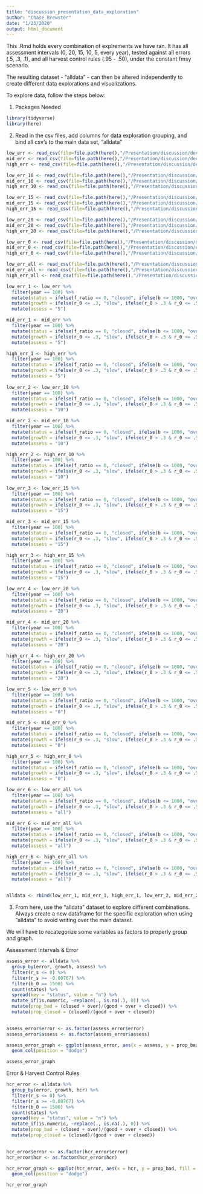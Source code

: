 ```yaml
---
title: "discussion_presentation_data_exploration"
author: "Chase Brewster"
date: "1/23/2020"
output: html_document
---
```


This .Rmd holds every combination of expirements we have ran. It has all assessment intervals (0, 20, 15, 10, 5, every year), tested against all errors (.5, .3, .1), and all harvest control rules (.95 - .50), under the constant fmsy scenario.

The resulting dataset - "alldata" - can then be altered independently to create different data explorations and visualizations.

To explore data, follow the steps below:

1. Packages Needed
```r
library(tidyverse)
library(here)
```

2. Read in the csv files, add columns for data exploration grouping, and bind all csv's to the main data set, "alldata"

```r
low_err <- read_csv(file=file.path(here(),"/Presentation/discussion/decisiontable_lowerr.csv"))
mid_err <- read_csv(file=file.path(here(),"/Presentation/discussion/decisiontable_miderr.csv"))
high_err <- read_csv(file=file.path(here(),"/Presentation/discussion/decisiontable_higherr.csv"))

low_err_10 <- read_csv(file=file.path(here(),"/Presentation/discussion/decisiontable_lowerr_10.csv"))
mid_err_10 <- read_csv(file=file.path(here(),"/Presentation/discussion/decisiontable_miderr_10.csv"))
high_err_10 <- read_csv(file=file.path(here(),"/Presentation/discussion/decisiontable_higherr_10.csv"))

low_err_15 <- read_csv(file=file.path(here(),"/Presentation/discussion/decisiontable_lowerr_15.csv"))
mid_err_15 <- read_csv(file=file.path(here(),"/Presentation/discussion/decisiontable_miderr_15.csv"))
high_err_15 <- read_csv(file=file.path(here(),"/Presentation/discussion/decisiontable_higherr_15.csv"))

low_err_20 <- read_csv(file=file.path(here(),"/Presentation/discussion/decisiontable_lowerr_20.csv"))
mid_err_20 <- read_csv(file=file.path(here(),"/Presentation/discussion/decisiontable_miderr_20.csv"))
high_err_20 <- read_csv(file=file.path(here(),"/Presentation/discussion/decisiontable_higherr_20.csv"))

low_err_0 <- read_csv(file=file.path(here(),"/Presentation/discussion/decisiontable_lowerr_0.csv"))
mid_err_0 <- read_csv(file=file.path(here(),"/Presentation/discussion/decisiontable_miderr_0.csv"))
high_err_0 <- read_csv(file=file.path(here(),"/Presentation/discussion/decisiontable_higherr_0.csv"))

low_err_all <- read_csv(file=file.path(here(),"/Presentation/discussion/decisiontable_lowerr_all.csv"))
mid_err_all <- read_csv(file=file.path(here(),"/Presentation/discussion/decisiontable_miderr_all.csv"))
high_err_all <- read_csv(file=file.path(here(),"/Presentation/discussion/decisiontable_higherr_all.csv"))

low_err_1 <- low_err %>% 
  filter(year == 100) %>% 
  mutate(status = ifelse(f_ratio == 0, "closed", ifelse(b <= 1000, "over", "good"))) %>% 
  mutate(growth = ifelse(r_0 <= .3, "slow", ifelse(r_0 > .3 & r_0 <= .5, "medium", "fast"))) %>% 
  mutate(assess = "5")

mid_err_1 <- mid_err %>% 
  filter(year == 100) %>% 
  mutate(status = ifelse(f_ratio == 0, "closed", ifelse(b <= 1000, "over", "good"))) %>% 
  mutate(growth = ifelse(r_0 <= .3, "slow", ifelse(r_0 > .3 & r_0 <= .5, "medium", "fast"))) %>% 
  mutate(assess = "5")

high_err_1 <- high_err %>% 
  filter(year == 100) %>% 
  mutate(status = ifelse(f_ratio == 0, "closed", ifelse(b <= 1000, "over", "good"))) %>% 
  mutate(growth = ifelse(r_0 <= .3, "slow", ifelse(r_0 > .3 & r_0 <= .5, "medium", "fast"))) %>% 
  mutate(assess = "5")
  
low_err_2 <- low_err_10 %>% 
  filter(year == 100) %>% 
  mutate(status = ifelse(f_ratio == 0, "closed", ifelse(b <= 1000, "over", "good"))) %>% 
  mutate(growth = ifelse(r_0 <= .3, "slow", ifelse(r_0 > .3 & r_0 <= .5, "medium", "fast"))) %>% 
  mutate(assess = "10")

mid_err_2 <- mid_err_10 %>% 
  filter(year == 100) %>% 
  mutate(status = ifelse(f_ratio == 0, "closed", ifelse(b <= 1000, "over", "good"))) %>% 
  mutate(growth = ifelse(r_0 <= .3, "slow", ifelse(r_0 > .3 & r_0 <= .5, "medium", "fast"))) %>% 
  mutate(assess = "10")

high_err_2 <- high_err_10 %>% 
  filter(year == 100) %>% 
  mutate(status = ifelse(f_ratio == 0, "closed", ifelse(b <= 1000, "over", "good"))) %>% 
  mutate(growth = ifelse(r_0 <= .3, "slow", ifelse(r_0 > .3 & r_0 <= .5, "medium", "fast"))) %>% 
  mutate(assess = "10")
  
low_err_3 <- low_err_15 %>% 
  filter(year == 100) %>% 
  mutate(status = ifelse(f_ratio == 0, "closed", ifelse(b <= 1000, "over", "good"))) %>% 
  mutate(growth = ifelse(r_0 <= .3, "slow", ifelse(r_0 > .3 & r_0 <= .5, "medium", "fast"))) %>% 
  mutate(assess = "15")

mid_err_3 <- mid_err_15 %>% 
  filter(year == 100) %>% 
  mutate(status = ifelse(f_ratio == 0, "closed", ifelse(b <= 1000, "over", "good"))) %>% 
  mutate(growth = ifelse(r_0 <= .3, "slow", ifelse(r_0 > .3 & r_0 <= .5, "medium", "fast"))) %>% 
  mutate(assess = "15")

high_err_3 <- high_err_15 %>% 
  filter(year == 100) %>% 
  mutate(status = ifelse(f_ratio == 0, "closed", ifelse(b <= 1000, "over", "good"))) %>% 
  mutate(growth = ifelse(r_0 <= .3, "slow", ifelse(r_0 > .3 & r_0 <= .5, "medium", "fast"))) %>% 
  mutate(assess = "15")

low_err_4 <- low_err_20 %>% 
  filter(year == 100) %>% 
  mutate(status = ifelse(f_ratio == 0, "closed", ifelse(b <= 1000, "over", "good"))) %>% 
  mutate(growth = ifelse(r_0 <= .3, "slow", ifelse(r_0 > .3 & r_0 <= .5, "medium", "fast"))) %>% 
  mutate(assess = "20")

mid_err_4 <- mid_err_20 %>% 
  filter(year == 100) %>% 
  mutate(status = ifelse(f_ratio == 0, "closed", ifelse(b <= 1000, "over", "good"))) %>% 
  mutate(growth = ifelse(r_0 <= .3, "slow", ifelse(r_0 > .3 & r_0 <= .5, "medium", "fast"))) %>% 
  mutate(assess = "20")

high_err_4 <- high_err_20 %>% 
  filter(year == 100) %>% 
  mutate(status = ifelse(f_ratio == 0, "closed", ifelse(b <= 1000, "over", "good"))) %>% 
  mutate(growth = ifelse(r_0 <= .3, "slow", ifelse(r_0 > .3 & r_0 <= .5, "medium", "fast"))) %>% 
  mutate(assess = "20")

low_err_5 <- low_err_0 %>% 
  filter(year == 100) %>% 
  mutate(status = ifelse(f_ratio == 0, "closed", ifelse(b <= 1000, "over", "good"))) %>% 
  mutate(growth = ifelse(r_0 <= .3, "slow", ifelse(r_0 > .3 & r_0 <= .5, "medium", "fast"))) %>% 
  mutate(assess = "0")

mid_err_5 <- mid_err_0 %>% 
  filter(year == 100) %>% 
  mutate(status = ifelse(f_ratio == 0, "closed", ifelse(b <= 1000, "over", "good"))) %>% 
  mutate(growth = ifelse(r_0 <= .3, "slow", ifelse(r_0 > .3 & r_0 <= .5, "medium", "fast"))) %>% 
  mutate(assess = "0")

high_err_5 <- high_err_0 %>% 
  filter(year == 100) %>% 
  mutate(status = ifelse(f_ratio == 0, "closed", ifelse(b <= 1000, "over", "good"))) %>% 
  mutate(growth = ifelse(r_0 <= .3, "slow", ifelse(r_0 > .3 & r_0 <= .5, "medium", "fast"))) %>% 
  mutate(assess = "0")

low_err_6 <- low_err_all %>% 
  filter(year == 100) %>% 
  mutate(status = ifelse(f_ratio == 0, "closed", ifelse(b <= 1000, "over", "good"))) %>% 
  mutate(growth = ifelse(r_0 <= .3, "slow", ifelse(r_0 > .3 & r_0 <= .5, "medium", "fast"))) %>% 
  mutate(assess = "all")

mid_err_6 <- mid_err_all %>% 
  filter(year == 100) %>% 
  mutate(status = ifelse(f_ratio == 0, "closed", ifelse(b <= 1000, "over", "good"))) %>% 
  mutate(growth = ifelse(r_0 <= .3, "slow", ifelse(r_0 > .3 & r_0 <= .5, "medium", "fast"))) %>% 
  mutate(assess = "all")

high_err_6 <- high_err_all %>% 
  filter(year == 100) %>% 
  mutate(status = ifelse(f_ratio == 0, "closed", ifelse(b <= 1000, "over", "good"))) %>% 
  mutate(growth = ifelse(r_0 <= .3, "slow", ifelse(r_0 > .3 & r_0 <= .5, "medium", "fast"))) %>% 
  mutate(assess = "all")


alldata <- rbind(low_err_1, mid_err_1, high_err_1, low_err_2, mid_err_2, high_err_2, low_err_3, mid_err_3, high_err_3, low_err_4, mid_err_4, high_err_4, low_err_5, mid_err_5, high_err_5, low_err_6, mid_err_6, high_err_6)

```

3. From here, use the "alldata" dataset to explore different combinations. Always create a new dataframe for the specific exploration when using "alldata" to avoid writing over the main dataset.

We will have to recategorize some variables as factors to properly group and graph.


Assessment Intervals & Error
```r

assess_error <- alldata %>% 
  group_by(error, growth, assess) %>%
  filter(r_s <= 0) %>%
  filter(r_s >= -0.00767) %>% 
  filter(b_0 == 1500) %>%
  count(status) %>% 
  spread(key = "status", value = "n") %>% 
  mutate_if(is.numeric, ~replace(., is.na(.), 0)) %>% 
  mutate(prop_bad = (closed + over)/(good + over + closed)) %>% 
  mutate(prop_closed = (closed)/(good + over + closed))
  

assess_error$error <- as.factor(assess_error$error)
assess_error$assess <- as.factor(assess_error$assess)

assess_error_graph <- ggplot(assess_error, aes(x = assess, y = prop_bad, fill = error))  + 
  geom_col(position = "dodge")

assess_error_graph
```

Error & Harvest Control Rules
```r

hcr_error <- alldata %>% 
  group_by(error, growth, hcr) %>%
  filter(r_s <= 0) %>%
  filter(r_s >= -0.00767) %>% 
  filter(b_0 == 1500) %>%
  count(status) %>% 
  spread(key = "status", value = "n") %>% 
  mutate_if(is.numeric, ~replace(., is.na(.), 0)) %>% 
  mutate(prop_bad = (closed + over)/(good + over + closed)) %>% 
  mutate(prop_closed = (closed)/(good + over + closed))
  

hcr_error$error <- as.factor(hcr_error$error)
hcr_error$hcr <- as.factor(hcr_error$hcr)

hcr_error_graph <- ggplot(hcr_error, aes(x = hcr, y = prop_bad, fill = error))  + 
  geom_col(position = "dodge")

hcr_error_graph
```

